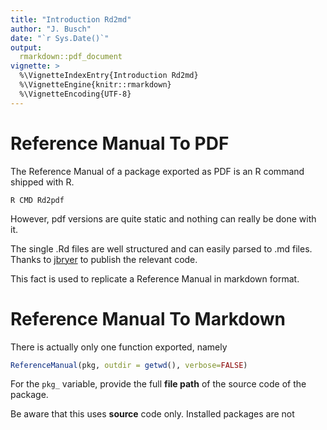 ```yaml
---
title: "Introduction Rd2md"
author: "J. Busch"
date: "`r Sys.Date()`"
output: 
  rmarkdown::pdf_document
vignette: >
  %\VignetteIndexEntry{Introduction Rd2md}
  %\VignetteEngine{knitr::rmarkdown}
  %\VignetteEncoding{UTF-8}
---
```


# Reference Manual To PDF

The Reference Manual of a package exported as PDF is an R command shipped with R.

```
R CMD Rd2pdf
```

However, pdf versions are quite static and nothing can really be done with it. 

The single .Rd files are well structured and can easily parsed to .md files. Thanks to [jbryer]('https://github.com/jbryer/Rd2markdown') to publish the relevant code.

This fact is used to replicate a Reference Manual in markdown format.

# Reference Manual To Markdown

There is actually only one function exported, namely

```r
ReferenceManual(pkg, outdir = getwd(), verbose=FALSE)
```

For the `pkg_` variable, provide the full **file path** of the source code of the package.

Be aware that this uses **source** code only. Installed packages are not

